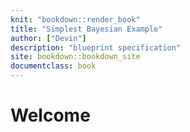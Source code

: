 ```yaml
---
knit: "bookdown::render_book"
title: "Simplest Bayesian Example"
author: ["Devin"]
description: "blueprint specification"
site: bookdown::bookdown_site
documentclass: book
---
```


# Welcome {-}